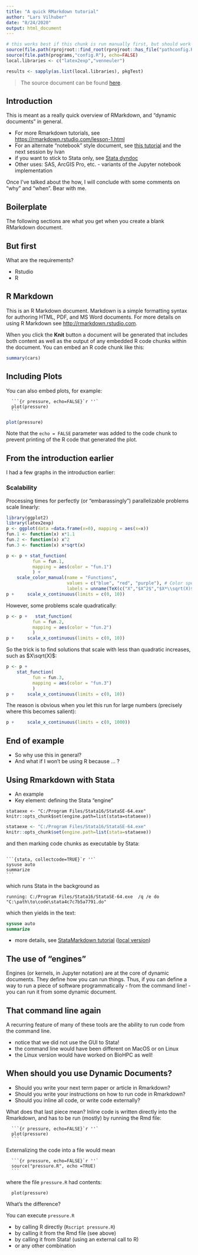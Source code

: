 ```yaml
---
title: "A quick RMarkdown tutorial"
author: "Lars Vilhuber"
date: "8/24/2020"
output: html_document
---
```


```r
# this works best if this chunk is run manually first, but should work generally as well.
source(file.path(rprojroot::find_root(rprojroot::has_file("pathconfig.R")),"pathconfig.R"),echo=TRUE)
source(file.path(programs,"config.R"), echo=FALSE)
local.libraries <- c("latex2exp","venneuler")

results <- sapply(as.list(local.libraries), pkgTest)

```

> The source document can be found [here](https://github.com/labordynamicsinstitute/computing4economists/blob/master/web/rmarkdown-tutorial.Rmd).

## Introduction

This is meant as a really quick overview of RMarkdown, and "dynamic documents" in general.

- For more Rmarkdown tutorials, see [https://rmarkdown.rstudio.com/lesson-1.html](https://rmarkdown.rstudio.com/lesson-1.html)
- For an alternate "notebook" style document, see [this tutorial](https://www.dataquest.io/blog/jupyter-notebook-tutorial/) and the next session by Ivan
- if you want to stick to Stata only, see [Stata dyndoc](https://www.stata.com/features/overview/markdown/)
- Other uses: SAS, ArcGIS Pro, etc. - variants of the Jupyter notebook implementation

Once I've talked about the how, I will conclude with some comments on "why" and "when". Bear with me.

## Boilerplate

The following sections are what you get when you create a blank RMarkdown document.

## But first

What are the requirements? 

- Rstudio
- R

## R Markdown

This is an R Markdown document. Markdown is a simple formatting syntax for authoring HTML, PDF, and MS Word documents. For more details on using R Markdown see <http://rmarkdown.rstudio.com>.

When you click the **Knit** button a document will be generated that includes both content as well as the output of any embedded R code chunks within the document. You can embed an R code chunk like this:

```r
summary(cars)
```

## Including Plots

You can also embed plots, for example:

````
  ```{r pressure, echo=FALSE}`r ''`
  plot(pressure)
  ```
````

```r
plot(pressure)
```

Note that the `echo = FALSE` parameter was added to the code chunk to prevent printing of the R code that generated the plot.

## From the introduction earlier

I had a few graphs in the introduction earlier:

### Scalability


Processing times for perfectly (or "embarassingly") parallelizable problems scale linearly: 

```r
library(ggplot2)
library(latex2exp)
p <- ggplot(data =data.frame(x=0), mapping = aes(x=x))
fun.1 <- function(x) x*1.1
fun.2 <- function(x) x^2
fun.3 <- function(x) x*sqrt(x)

p <- p + stat_function(
          fun = fun.1,
          mapping = aes(color = "fun.1")
          ) +
    scale_color_manual(name = "Functions",
                       values = c("blue", "red", "purple"), # Color specification
                       labels = unname(TeX(c("X","$X^2$","$X*\\sqrt(X)$"))))
p +     scale_x_continuous(limits = c(0, 10)) 

```

However, some problems scale quadratically:


```r
p <- p +   stat_function(
          fun = fun.2,
          mapping = aes(color = "fun.2")
          ) 
p +     scale_x_continuous(limits = c(0, 10)) 
```

So the trick is to find solutions that scale with less than quadratic increases, such as $X\sqrt(X)$:

```r
p <- p +
    stat_function(
          fun = fun.3,
          mapping = aes(color = "fun.3")
          ) 
p +     scale_x_continuous(limits = c(0, 10)) 
```

The reason is obvious when you let this run for large numbers (precisely where this becomes salient):

```r
p +     scale_x_continuous(limits = c(0, 1000)) 
```


## End of example

- So why use this in general? 
- And what if I won't be using R because ... ?


## Using Rmarkdown with Stata

- An example
- Key element: defining the Stata "engine"

```
stataexe <- "C:/Program Files/Stata16/StataSE-64.exe"
knitr::opts_chunk$set(engine.path=list(stata=stataexe))
```

```r
stataexe <- "C:/Program Files/Stata16/StataSE-64.exe"
knitr::opts_chunk$set(engine.path=list(stata=stataexe))
```
and then marking code chunks as executable by Stata:

````

```{stata, collectcode=TRUE}`r ''`
sysuse auto
summarize
```
````
which runs Stata in the background as

```
running: C:/Program Files/Stata16/StataSE-64.exe  /q /e do
"C:\path\to\code\stata4c7c7b5a7791.do"
```
which then yields in the text:

```stata
sysuse auto
summarize
```

- more details, see [StataMarkdown tutorial](https://www.ssc.wisc.edu/~hemken/Stataworkshops/Stata%20and%20R%20Markdown/StataMarkdown.html) ([local version](../external/StataMarkdown.html))

## The use of "engines"

Engines (or kernels, in Jupyter notation) are at the core of dynamic documents. They define how you can run things. Thus, if you can define a way to run a piece of software programmatically - from the command line! - you can run it from some dynamic document.

## That command line again

A recurring feature of many of these tools are the ability to run code from the command line.

- notice that we did not use the GUI to Stata!
- the command line would have been different on MacOS or on Linux
- the Linux version would have worked on BioHPC as well!

## When should you use Dynamic Documents?

- Should you write your next term paper or article in Rmarkdown?
- Should you write your instructions on how to run code in Rmarkdown?
- Should you inline all code, or write code externally?

What does that last piece mean? Inline code is written directly into the Rmarkdown, and has to be run (mostly) by running the Rmd file:

````
  ```{r pressure, echo=FALSE}`r ''`
  plot(pressure)
  ```
````

Externalizing the code into a file would mean

````
  ```{r pressure, echo=FALSE}`r ''`
  source("pressure.R", echo =TRUE)
  ```
````
where the file `pressure.R` had contents:
```
  plot(pressure)
```

What's the difference?

You can execute `pressure.R` 

- by calling R directly (`Rscript pressure.R`)
- by calling it from the Rmd file (see above)
- by calling it from Stata! (using an external call to R) 
- or any other combination



